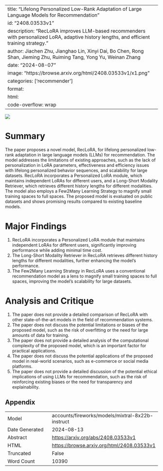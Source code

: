
---
title: "Lifelong Personalized Low-Rank Adaptation of Large Language Models for Recommendation"
id: "2408.03533v1"
description: "RecLoRA improves LLM-based recommenders with personalized LoRA, adaptive history lengths, and efficient training strategy."
author: Jiachen Zhu, Jianghao Lin, Xinyi Dai, Bo Chen, Rong Shan, Jieming Zhu, Ruiming Tang, Yong Yu, Weinan Zhang
date: "2024-08-07"
image: "https://browse.arxiv.org/html/2408.03533v1/x1.png"
categories: ['recommender']
format:
  html:
    code-overflow: wrap
---

![](https://browse.arxiv.org/html/2408.03533v1/x1.png)

# Summary

The paper proposes a novel model, RecLoRA, for lifelong personalized low-rank adaptation in large language models (LLMs) for recommendation. The model addresses the limitations of existing approaches, such as the lack of personalization in LoRA parameters, effectiveness and efficiency issues with lifelong personalized behavior sequences, and scalability for large datasets. RecLoRA incorporates a Personalized LoRA module, which maintains independent LoRAs for different users, and a Long-Short Modality Retriever, which retrieves different history lengths for different modalities. The model also employs a Few2Many Learning Strategy to magnify small training spaces to full spaces. The proposed model is evaluated on public datasets and shows promising results compared to existing baseline models.

# Major Findings

1. RecLoRA incorporates a Personalized LoRA module that maintains independent LoRAs for different users, significantly improving performance while adding minimal time cost.
2. The Long-Short Modality Retriever in RecLoRA retrieves different history lengths for different modalities, further enhancing the model's performance.
3. The Few2Many Learning Strategy in RecLoRA uses a conventional recommendation model as a lens to magnify small training spaces to full spaces, improving the model's scalability for large datasets.

# Analysis and Critique

1. The paper does not provide a detailed comparison of RecLoRA with other state-of-the-art models in the field of recommendation systems.
2. The paper does not discuss the potential limitations or biases of the proposed model, such as the risk of overfitting or the need for large amounts of data for training.
3. The paper does not provide a detailed analysis of the computational complexity of the proposed model, which is an important factor for practical applications.
4. The paper does not discuss the potential applications of the proposed model in real-world scenarios, such as e-commerce or social media platforms.
5. The paper does not provide a detailed discussion of the potential ethical implications of using LLMs for recommendation, such as the risk of reinforcing existing biases or the need for transparency and explainability.

## Appendix

|          |          |
|----------|----------|
| Model     | accounts/fireworks/models/mixtral-8x22b-instruct       |
| Date Generated     | 2024-08-13       |
| Abstract | [https://arxiv.org/abs/2408.03533v1](https://arxiv.org/abs/2408.03533v1)        |
| HTML     | [https://browse.arxiv.org/html/2408.03533v1](https://browse.arxiv.org/html/2408.03533v1)       |
| Truncated       | False       |
| Word Count       | 10390       |